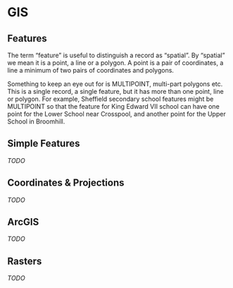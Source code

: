 # GIS

## Features

The term "feature" is useful to distinguish a record as "spatial". By "spatial" we mean it is a point, a line or a polygon. A point is a pair of coordinates, a line a minimum of two pairs of coordinates and polygons.

Something to keep an eye out for is MULTIPOINT, multi-part polygons etc. This is a single record, a single feature, but it has more than one point, line or polygon. For example, Sheffield secondary school features might be MULTIPOINT so that the feature for King Edward VII school can have one point for the Lower School near Crosspool, and another point for the Upper School in Broomhill.

## Simple Features

_TODO_

## Coordinates & Projections  

_TODO_

## ArcGIS

_TODO_

## Rasters

_TODO_
